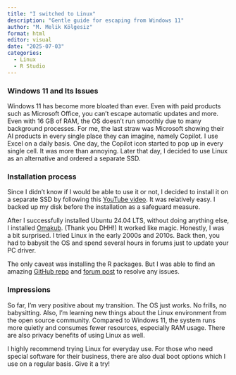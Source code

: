 ```yaml
---
title: "I switched to Linux"
description: "Gentle guide for escaping from Windows 11"
author: "M. Melik Kölgesiz"
format: html
editor: visual
date: "2025-07-03"
categories:
  - Linux
  - R Studio
---
```


### Windows 11 and Its Issues

Windows 11 has become more bloated than ever. Even with paid products such as Microsoft Office, you can't escape automatic updates and more. Even with 16 GB of RAM, the OS doesn't run smoothly due to many background processes. For me, the last straw was Microsoft showing their AI products in every single place they can imagine, namely Copilot. I use Excel on a daily basis. One day, the Copilot icon started to pop up in every single cell. It was more than annoying. Later that day, I decided to use Linux as an alternative and ordered a separate SSD.

### Installation process

Since I didn't know if I would be able to use it or not, I decided to install it on a separate SSD by following this [YouTube video](https://www.youtube.com/watch?v=KX85vZ3ANVk). It was relatively easy. I backed up my disk before the installation as a safeguard measure.

After I successfully installed Ubuntu 24.04 LTS, without doing anything else, I installed [Omakub](https://omakub.org/). (Thank you DHH!) It worked like magic. Honestly, I was a bit surprised. I tried Linux in the early 2000s and 2010s. Back then, you had to babysit the OS and spend several hours in forums just to update your PC driver.

The only caveat was installing the R packages. But I was able to find an amazing [GitHub repo](https://github.com/eddelbuettel/r2u) and [forum post](https://forum.posit.co/t/install-packages-does-not-install-dependencies-on-ubuntu-linux-very-bad-problem/175106/5) to resolve any issues.

### Impressions

So far, I'm very positive about my transition. The OS just works. No frills, no babysitting. Also, I'm learning new things about the Linux environment from the open source community. Compared to Windows 11, the system runs more quietly and consumes fewer resources, especially RAM usage. There are also privacy benefits of using Linux as well.

I highly recommend trying Linux for everyday use. For those who need special software for their business, there are also dual boot options which I use on a regular basis. Give it a try!
